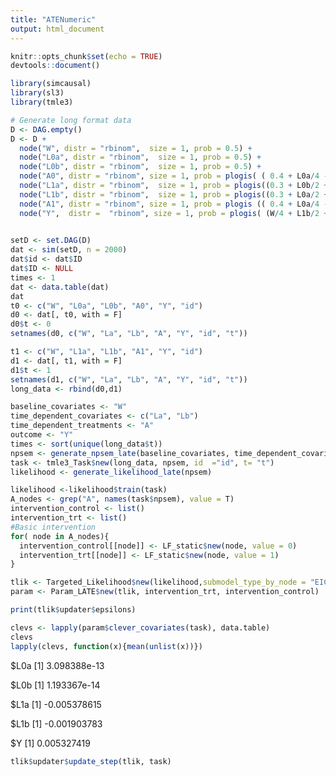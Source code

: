 ```yaml
---
title: "ATENumeric"
output: html_document
---
```


```r
knitr::opts_chunk$set(echo = TRUE)
devtools::document()
```


```r
library(simcausal)
library(sl3)
library(tmle3)

# Generate long format data
D <- DAG.empty()
D <- D +
  node("W", distr = "rbinom",  size = 1, prob = 0.5) +
  node("L0a", distr = "rbinom",  size = 1, prob = 0.5) +
  node("L0b", distr = "rbinom",  size = 1, prob = 0.5) +
  node("A0", distr = "rbinom", size = 1, prob = plogis( ( 0.4 + L0a/4 - L0b/5 + W/4 )^2) ) +
  node("L1a", distr = "rbinom",  size = 1, prob = plogis((0.3 + L0b/2 + L0a/2 - A0/2)^2)) +
  node("L1b", distr = "rbinom",  size = 1, prob = plogis((0.3 + L0a/2 + L0a/2 - A0/2 + W/4 - L1a/3)^2)) +
  node("A1", distr = "rbinom", size = 1, prob = plogis (( 0.4 + L0a/4 - L0b/5 + W/3 - L1b/3 + L1a/3 )^2 ) )+
  node("Y",  distr =  "rbinom", size = 1, prob = plogis( (W/4 + L1b/2 + A1/3 - A0/5 + L1a/3 + L0a/3 - L0b/3)^2 ) )
 

setD <- set.DAG(D)
dat <- sim(setD, n = 2000)
dat$id <- dat$ID
dat$ID <- NULL
times <- 1
dat <- data.table(dat)
dat
t0 <- c("W", "L0a", "L0b", "A0", "Y", "id")
d0 <- dat[, t0, with = F]
d0$t <- 0
setnames(d0, c("W", "La", "Lb", "A", "Y", "id", "t"))

t1 <- c("W", "L1a", "L1b", "A1", "Y", "id")
d1 <- dat[, t1, with = F]
d1$t <- 1
setnames(d1, c("W", "La", "Lb", "A", "Y", "id", "t"))
long_data <- rbind(d0,d1)
```




```r
baseline_covariates <- "W"
time_dependent_covariates <- c("La", "Lb")
time_dependent_treatments <- "A"
outcome <- "Y"
times <- sort(unique(long_data$t))
npsem <- generate_npsem_late(baseline_covariates, time_dependent_covariates, time_dependent_treatments,outcome, times )
task <- tmle3_Task$new(long_data, npsem, id  ="id", t= "t")
likelihood <- generate_likelihood_late(npsem)
```



```r
likelihood <-likelihood$train(task)
A_nodes <- grep("A", names(task$npsem), value = T)
intervention_control <- list()
intervention_trt <- list()
#Basic intervention
for( node in A_nodes){
  intervention_control[[node]] <- LF_static$new(node, value = 0)
  intervention_trt[[node]] <- LF_static$new(node, value = 1)
}


```

```r
tlik <- Targeted_Likelihood$new(likelihood,submodel_type_by_node = "EIC" , updater = list(convergence_type = "sample_size", constrain_step = T, delta_epsilon = 0.01))
param <- Param_LATE$new(tlik, intervention_trt, intervention_control)
```



```r
print(tlik$updater$epsilons)

```

```r

clevs <- lapply(param$clever_covariates(task), data.table)
clevs
lapply(clevs, function(x){mean(unlist(x))})
```

$L0a
[1] 3.098388e-13

$L0b
[1] 1.193367e-14

$L1a
[1] -0.005378615

$L1b
[1] -0.001903783

$Y
[1] 0.005327419

```R
tlik$updater$update_step(tlik, task)
```

